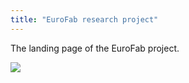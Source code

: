 ```yaml
---
title: "EuroFab research project"
---
```


The landing page of the EuroFab project.

![](assets/logos.png)